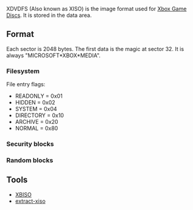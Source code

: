 XDVDFS (Also known as XISO) is the image format used for [[Xbox Game Disc|Xbox Game Discs]].
It is stored in the data area.

== Format ==

Each sector is 2048 bytes.
The first data is the magic at sector 32. It is always "MICROSOFT*XBOX*MEDIA".

=== Filesystem ===

{{FIXME|reason=More info}}

File entry flags:
* READONLY  = 0x01
* HIDDEN    = 0x02
* SYSTEM    = 0x04
* DIRECTORY = 0x10
* ARCHIVE   = 0x20
* NORMAL = 0x80

=== Security blocks ===

{{FIXME}}

=== Random blocks ===

{{FIXME}}

== Tools ==

* [https://github.com/OpenXDK/xbiso XBISO]
* [https://github.com/mborgerson/extract-xiso extract-xiso]